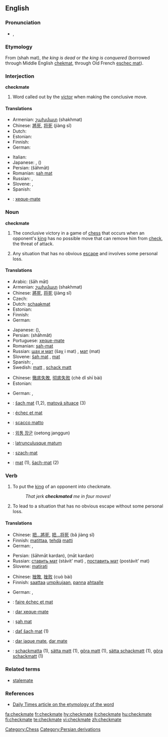 ==English==

===Pronunciation===
* {{IPA|/ˈʧɛkmeɪt/}}, {{SAMPA|/"tSEkmeIt/}}

===Etymology===
From {{Pers.}} {{fa-Arab|[[شاه مات]]}} (shah mat), ''the king is dead'' or ''the king is conquered'' (borrowed through Middle English [[chekmat]], through Old French [[eschec mat]]).

===Interjection===
'''checkmate'''

# {{chess}} Word called out by the [[victor]] when making the conclusive move.

====Translations====
{{trans-top|said when making the conclusive move in chess}}
* Armenian: [[շախմատ]] (shakhmat)
* Chinese: [[將死]], [[将死]] (jiàng sǐ)
* Dutch: {{t+|nl|schaakmat}}
* Estonian: {{t|et|šahh ja matt}}
* Finnish: {{t+|fi|shakki ja matti}}
* German: {{t+|de|Schachmatt|n}}
{{trans-mid}}
* Italian: {{t+|it|scacco matto|m}}
* Japanese: {{t+|ja|チェックメイト|tr=chekkumeito|sc=Jpan}}, {{t-|ja|詰み|tr=tsumi|sc=Jpan}}({{Jpan|[[つみ]]}})
* Persian: {{fa-Arab|[[شهمات]]}} (šāhmāt)
* Romanian: [[şah mat]]
* Russian: {{t-|ru|шах и мат|šaχ i mat|sc=Cyrl}}, {{t+|ru|мат|tr=mat|sc=Cyrl}}
* Slovene: {{t+|sl|šah mat}}, {{t-|sl|mat}}
* Spanish: {{t-|es|jaque mate}}
{{trans-bottom}}

{{checktrans-top}}
* {{ttbc|Portuguese}}: [[xeque-mate]] {{m}}
{{trans-bottom}}

===Noun===
'''checkmate'''

# The conclusive victory in a game of [[chess]] that occurs when an opponent's [[king]] has no possible move that can remove him from [[check]], the threat of attack.
# {{figuratively|by extension}} Any situation that has no obvious [[escape]] and involves some personal loss.

====Translations====
{{trans-top|conclusive victory in a game of chess}}
* Arabic: {{Arab|[[شاه مات]]}} (šāh māt)
* Armenian: [[շախմատ]] (shakhmat)
* Chinese: [[將死]], [[将死]] (jiàng sǐ)
* Czech: {{t-|cs|mat|m}}
* Dutch: [[schaakmat]]
* Estonian: {{t|et|matt}}
* Finnish: {{t+|fi|matti}}
* German: {{t+|de|Schachmatt|n}}
{{trans-mid}}
* Japanese: {{t-|ja|詰み|tr=tsumi|sc=Jpan}}({{Jpan|[[つみ]]}}), {{t+|ja|チェックメイト|tr=chekkumeito|sc=Jpan}}
* Persian: {{fa-Arab|[[شهمات]]}} (shâhmât)
* Portuguese: [[xeque-mate]] {{m}}
* Romanian: [[şah-mat]] {{n}}
* Russian: [[шах и мат]] (šaχ i mat) {{m}}, [[мат]] (mat) {{m}}
* Slovene: [[šah mat]] {{m}}, [[mat]] {{m}}
* Spanish: {{t-|es|jaque mate|m}}, {{t+|es|mate|m}}
* Swedish: [[matt]] {{c}}, [[schack matt]] {{c}}
{{trans-bottom}}

{{trans-top|situation with no obvious escape that involves personal loss}}
* Chinese: [[徹底失敗]], [[彻底失败]] (chè dǐ shī bài)
* Estonian: {{t|et|lüüasaamine}}
{{trans-mid}}
* German: {{t+|de|Schachmatt|n}}, {{t+|de|Niederlage|f}}
{{trans-bottom}}

{{checktrans-top}}
* {{ttbc|Czech}}: [[šach mat]] (1,2), [[matová situace]] (3)
* {{ttbc|French}}: [[échec et mat]]
* {{ttbc|Italian}}: [[scacco matto]]
* {{ttbc|Korean}}: [[외통 장군]] (oetong janggun)
{{checktrans-mid}}
* {{ttbc|Latin}}: [[latrunculusque matum]]
* {{ttbc|Polish}}: [[szach-mat]] {{m}}
* {{ttbc|Slovak}}: [[mat#Slovak|mat]] {{m}} (1), [[šach-mat]] (2)
{{checktrans-bottom}}

===Verb===
{{en-verb|checkmat|ing}}

# {{transitive|chess}} To put the [[king]] of an opponent into checkmate.
#: ''That jerk '''checkmated''' me in four moves!''
# {{transitive|by extension}} To lead to a situation that has no obvious escape without some personal loss.

====Translations====
{{trans-top|to put an opponent into chessmate}}
* Chinese: [[把...將死]], [[把...将死]] (bǎ jiàng sǐ)
* Finnish: [[matittaa]], [[tehdä]] [[matti]]
* German: {{t+|de|matt}} {{t+|de|setzen}}, {{t+|de|schachmatt}}
{{trans-mid}}
* Persian: {{fa-Arab|[[شهمات کردن]]}} (šāhmāt kardan), {{fa-Arab|[[مات کردن]]}} (māt kardan)
* Russian: [[ставить мат]] (stávit’ mat) {{impf}}, [[поставить мат]] (postávit’ mat) {{pf}}
* Slovene: [[matirati]]
{{trans-bottom}}

{{trans-top|to lead to a situation of no escape}}
* Chinese: [[挫敗]], [[挫败]] (cuò bài)
* Finnish: [[saattaa]] [[umpikuja|umpikujaan]], [[panna]] [[ahdas|ahtaalle]]
{{trans-mid}}
* German: {{t+|de|matt}} {{t+|de|setzen}}, {{t+|de|schachmatt}}
{{trans-bottom}}

{{checktrans-top}}
* {{ttbc|French}}: [[faire échec et mat]]
* {{ttbc|Portuguese}}: [[dar xeque-mate]]
* {{ttbc|Romanian}}: [[şah mat]]
{{checktrans-mid}}
* {{ttbc|Slovak}}: [[dať šach mat]] (1)
* {{ttbc|Spanish}}: [[dar jaque mate]], [[dar mate]]
* {{ttbc|Swedish}}: [[schackmatta]] (1), [[sätta matt]] (1), [[göra matt]] (1), [[sätta schackmatt]] (1), [[göra schackmatt]] (1)
{{checktrans-bottom}}

===Related terms===
* [[stalemate]]

===References===
* [http://www.dailytimes.com.pk/print.asp?page=story_23-2-2003_pg3_5&ndate=08/05/2004%204:10:21%20PM Daily Times article on the etymology of the word]

[[Category:Chess]]
[[Category:Persian derivations]]

[[fa:checkmate]]
[[fr:checkmate]]
[[hy:checkmate]]
[[it:checkmate]]
[[hu:checkmate]]
[[fi:checkmate]]
[[te:checkmate]]
[[vi:checkmate]]
[[zh:checkmate]]
